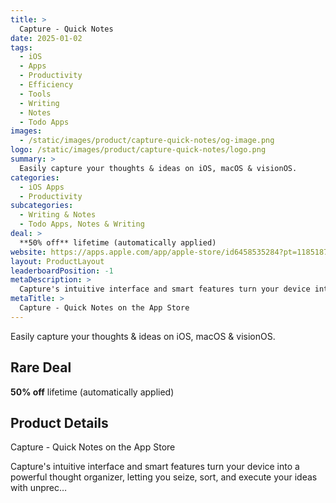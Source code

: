 ```yaml
---
title: >
  Capture - Quick Notes
date: 2025-01-02
tags:
  - iOS
  - Apps
  - Productivity
  - Efficiency
  - Tools
  - Writing
  - Notes
  - Todo Apps
images:
  - /static/images/product/capture-quick-notes/og-image.png
logo: /static/images/product/capture-quick-notes/logo.png
summary: >
  Easily capture your thoughts & ideas on iOS, macOS & visionOS.
categories:
  - iOS Apps
  - Productivity
subcategories:
  - Writing & Notes
  - Todo Apps, Notes & Writing
deal: >
  **50% off** lifetime (automatically applied)
website: https://apps.apple.com/app/apple-store/id6458535284?pt=118518712&ct=github&mt=8
layout: ProductLayout
leaderboardPosition: -1
metaDescription: >
  Capture's intuitive interface and smart features turn your device into a powerful thought organizer, letting you seize, sort, and execute your ideas with unprec…
metaTitle: >
  ‎Capture - Quick Notes on the App Store
---
```

Easily capture your thoughts & ideas on iOS, macOS & visionOS.

## Rare Deal

**50% off** lifetime (automatically applied)

## Product Details

‎Capture - Quick Notes on the App Store

Capture's intuitive interface and smart features turn your device into a powerful thought organizer, letting you seize, sort, and execute your ideas with unprec…

